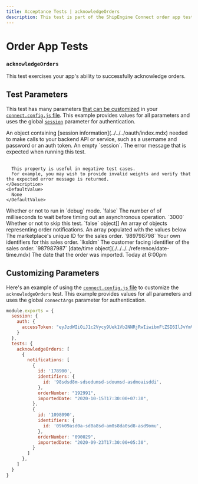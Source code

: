 ```yaml
---
title: Acceptance Tests | acknowledgeOrders
description: This test is part of the ShipEngine Connect order app test suite.
---
```


Order App Tests
==================================

### `acknowledgeOrders`

This test exercises your app's ability to successfully acknowledge orders.


Test Parameters
-------------------------
This test has many parameters [that can be customized](#customizing-parameters) in your [`connect.config.js` file](../../../testing/config.mdx).
This example provides values for all parameters and uses the global [`session`](../../../oauth/index.mdx) parameter for authentication.

<Reference>

  <Field name="session" type="object">
    <Description>
        An object containing [session information](../../../oauth/index.mdx) needed to make calls to your backend API or service, such as
        a username and password or an auth token.
    </Description>
    <DefaultValue>
        An empty `session`.
    </DefaultValue>
  </Field>

  <Field name="expectedErrorMessage" type="string">
    <Description>
      The error message that is expected when running this test.
      <br/> <br/>

      This property is useful in negative test cases.
      For example, you may wish to provide invalid weights and verify that the expected error message is returned.
    </Description>
    <DefaultValue>
      None
    </DefaultValue>
  </Field>

  <Field name="debug" type="boolean">
    <Description>
      Whether or not to run in `debug` mode.
    </Description>
    <DefaultValue>
      `false`
    </DefaultValue>
  </Field>

  <Field name="timeout" type="number">
    <Description>
      The number of of milliseconds to wait before timing out an asynchronous operation.
    </Description>
    <DefaultValue>
      `3000`
    </DefaultValue>
  </Field>

  <Field name="skip" type="boolean">
    <Description>
      Whether or not to skip this test.
    </Description>
    <DefaultValue>
      `false`
    </DefaultValue>
  </Field>

  <Field name="notifications">
    <Type>
      object[]
    </Type>
    <Description>
        An array of objects representing order notifications.
    </Description>
    <DefaultValue>
        An array populated with the values below
    </DefaultValue>
  </Field>

  <Field name="notifications[].id" type="string">
    <Description>
        The marketplace's unique ID for the sales order.
    </Description>
    <DefaultValue>
        `989798798`
    </DefaultValue>
  </Field>

  <Field name="notifications[].identifiers" type="object">
    <Description>
        Your own identifiers for this sales order.
    </Description>
    <DefaultValue>
        `lksldm`
    </DefaultValue>
  </Field>

  <Field name="notifications[].orderNumber" type="string">
    <Description>
        The customer facing identifier of the sales order.
    </Description>
    <DefaultValue>
        `987987987`
    </DefaultValue>
  </Field>

  <Field name="notifications[].importedDate">
    <Type>
      [date/time object](./../../../reference/date-time.mdx)
    </Type>
    <Description>
        The date that the order was imported.
    </Description>
    <DefaultValue>
        Today at 6:00pm
    </DefaultValue>
  </Field>

</Reference>


Customizing Parameters
------------------------------
Here's an example of using the [`connect.config.js` file](./../../../testing/config.mdx) to customize the `acknowledgeOrders` test. This example provides values for all parameters and uses the global `connectArgs` parameter for authentication.

```javascript
module.exports = {
  session: {
    auth: {
      accessToken: "eyJzdWIiOiJ1c2Vycy9Uek1Vb2NNRjRwIiwibmFtZSI6IlJvYmVydCBUb2tlbiBNYW4iLCJzY29wZSI6InNlbGYgZ3JvdXBzL2FkbWlucyIsImV4cCI6IjEzMDA4MTkzODAifQ"
    }
  },
  tests: {
    acknowledgeOrders: [
      {
        notifications: [
          {
            id: '178900',
            identifiers: {
              id: '98sdsd8m-sdsodumsd-sdoumsd-asdmoaisddi',
            },
            orderNumber: "192991",
            importedDate: "2020-10-15T17:30:00+07:30",
          },
          {
            id: '1098090',
            identifiers: {
              id: '09k09asd0a-sd0a8sd-am0s8da0sd8-asd9omu',
            },
            orderNumber: "090029",
            importedDate: "2020-09-23T17:30:00+05:30",
          }
        ]
      },
    ]
  }
}
```
